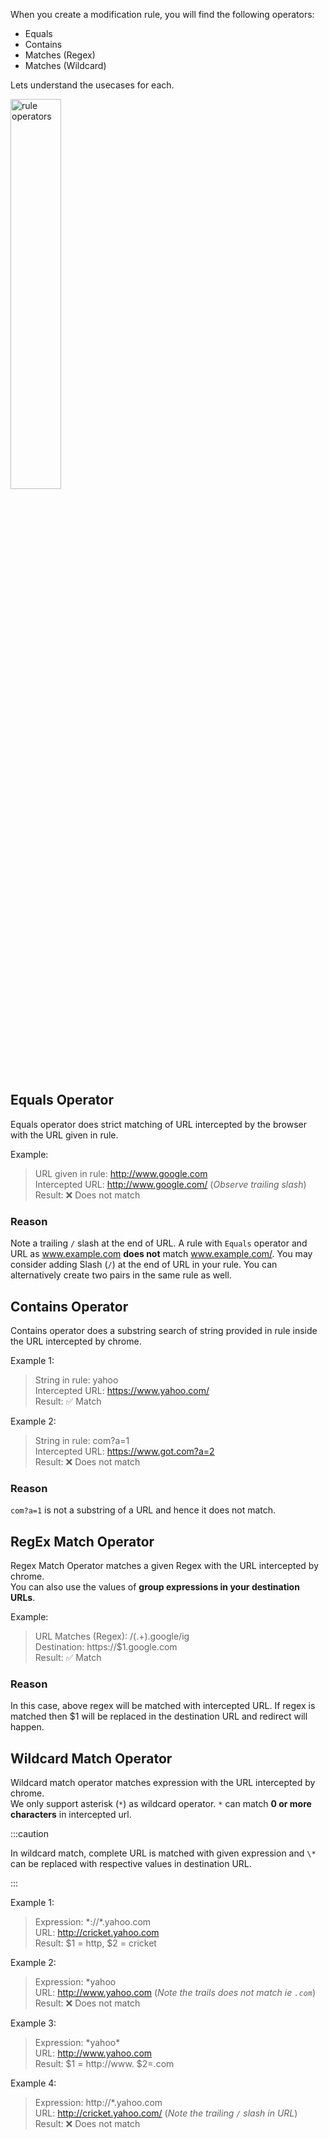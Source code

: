 When you create a modification rule, you will find the following operators: <br/>
- Equals
- Contains
- Matches (Regex)
- Matches (Wildcard)

Lets understand the usecases for each.

<img width="40%" alt="rule operators" src="/img/docs/rule-operators.png" />

## Equals Operator

Equals operator does strict matching of URL intercepted by the browser with the URL given in rule.

Example:

> URL given in rule: http://www.google.com<br/>
> Intercepted URL: http://www.google.com/ (_Observe trailing slash_)<br/>
> Result: ❌ Does not match

### Reason
Note a trailing `/` slash at the end of URL. A rule with `Equals` operator and URL as www.example.com **does not** match www.example.com/.
You may consider adding Slash (`/`) at the end of URL in your rule. You can alternatively create two pairs in the same rule as well.

## Contains Operator

Contains operator does a substring search of string provided in rule inside the URL intercepted by chrome.

Example 1:

> String in rule: yahoo<br/>
> Intercepted URL: https://www.yahoo.com/<br/>
> Result: ✅ Match

Example 2:

> String in rule: com?a=1<br/>
> Intercepted URL: https://www.got.com?a=2<br/>
> Result: ❌ Does not match

### Reason
`com?a=1` is not a substring of a URL and hence it does not match. 

## RegEx Match Operator

Regex Match Operator matches a given Regex with the URL intercepted by chrome.<br/>
You can also use the values of **group expressions in your destination URLs**.

Example:

> URL Matches (Regex): /(.+)\.google/ig<br/>
> Destination: https://$1.google.com<br/>
> Result: ✅ Match

### Reason
In this case, above regex will be matched with intercepted URL.
If regex is matched then $1 will be replaced in the destination URL and redirect will happen.

## Wildcard Match Operator

Wildcard match operator matches expression with the URL intercepted by chrome.<br/>
We only support asterisk (`*`) as wildcard operator. `*` can match **0 or more characters** in intercepted url. <br/>

:::caution 

In wildcard match, complete URL is matched with given expression and `\*` can be replaced with respective values in destination URL. 

:::

Example 1:

> Expression: \*://\*.yahoo.com<br/>
> URL: http://cricket.yahoo.com<br/>
> Result: $1 = http, $2 = cricket

Example 2:

> Expression: \*yahoo<br/>
> URL: http://www.yahoo.com (_Note the trails does not match ie `.com`_)<br/>
> Result: ❌ Does not match

Example 3:

> Expression: \*yahoo\*<br/>
> URL: http://www.yahoo.com<br/>
> Result: $1 = http://www. $2=.com

Example 4:

> Expression: http://\*.yahoo.com<br/>
> URL: http://cricket.yahoo.com/ (_Note the trailing `/` slash in URL_)<br/>
> Result: ❌ Does not match

